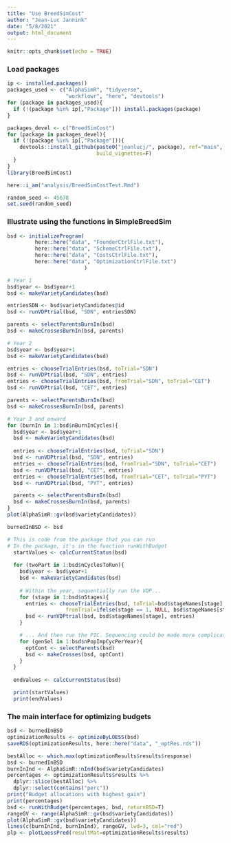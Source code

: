 ```yaml
---
title: "Use BreedSimCost"
author: "Jean-Luc Jannink"
date: "5/8/2021"
output: html_document
---
```


```r
knitr::opts_chunk$set(echo = TRUE)
```

### Load packages
```r
ip <- installed.packages()
packages_used <- c("AlphaSimR", "tidyverse", 
                   "workflowr", "here", "devtools")
for (package in packages_used){
  if (!(package %in% ip[,"Package"])) install.packages(package)
}

packages_devel <- c("BreedSimCost")
for (package in packages_devel){
  if (!(package %in% ip[,"Package"])){
    devtools::install_github(paste0("jeanlucj/", package), ref="main",
                             build_vignettes=F)
  }
}
library(BreedSimCost)

here::i_am("analysis/BreedSimCostTest.Rmd")

random_seed <- 45678
set.seed(random_seed)
```

### Illustrate using the functions in SimpleBreedSim

```r
bsd <- initializeProgram(
         here::here("data", "FounderCtrlFile.txt"),
         here::here("data", "SchemeCtrlFile.txt"),
         here::here("data", "CostsCtrlFile.txt"), 
         here::here("data", "OptimizationCtrlFile.txt")
                         )
```


```r
# Year 1
bsd$year <- bsd$year+1
bsd <- makeVarietyCandidates(bsd)

entriesSDN <- bsd$varietyCandidates@id
bsd <- runVDPtrial(bsd, "SDN", entriesSDN)

parents <- selectParentsBurnIn(bsd)
bsd <- makeCrossesBurnIn(bsd, parents)

# Year 2
bsd$year <- bsd$year+1
bsd <- makeVarietyCandidates(bsd)

entries <- chooseTrialEntries(bsd, toTrial="SDN")
bsd <- runVDPtrial(bsd, "SDN", entries)
entries <- chooseTrialEntries(bsd, fromTrial="SDN", toTrial="CET")
bsd <- runVDPtrial(bsd, "CET", entries)

parents <- selectParentsBurnIn(bsd)
bsd <- makeCrossesBurnIn(bsd, parents)

# Year 3 and onward
for (burnIn in 1:bsd$nBurnInCycles){
  bsd$year <- bsd$year+1
  bsd <- makeVarietyCandidates(bsd)
  
  entries <- chooseTrialEntries(bsd, toTrial="SDN")
  bsd <- runVDPtrial(bsd, "SDN", entries)
  entries <- chooseTrialEntries(bsd, fromTrial="SDN", toTrial="CET")
  bsd <- runVDPtrial(bsd, "CET", entries)
  entries <- chooseTrialEntries(bsd, fromTrial="CET", toTrial="PYT")
  bsd <- runVDPtrial(bsd, "PYT", entries)

  parents <- selectParentsBurnIn(bsd)
  bsd <- makeCrossesBurnIn(bsd, parents)
}
plot(AlphaSimR::gv(bsd$varietyCandidates))

burnedInBSD <- bsd
```

```r
# This is code from the package that you can run
# In the package, it's in the function runWithBudget
  startValues <- calcCurrentStatus(bsd)
  
  for (twoPart in 1:bsd$nCyclesToRun){
    bsd$year <- bsd$year+1
    bsd <- makeVarietyCandidates(bsd)
    
    # Within the year, sequentially run the VDP...
    for (stage in 1:bsd$nStages){
      entries <- chooseTrialEntries(bsd, toTrial=bsd$stageNames[stage],
                   fromTrial=ifelse(stage == 1, NULL, bsd$stageNames[stage-1]))
      bsd <- runVDPtrial(bsd, bsd$stageNames[stage], entries)
    }

    # ... And then run the PIC. Sequencing could be made more complicated
    for (genSel in 1:bsd$nPopImpCycPerYear){
      optCont <- selectParents(bsd)
      bsd <- makeCrosses(bsd, optCont)
    }
  }
  
  endValues <- calcCurrentStatus(bsd)

  print(startValues)
  print(endValues)
```

### The main interface for optimizing budgets

```r
bsd <- burnedInBSD
optimizationResults <- optimizeByLOESS(bsd)
saveRDS(optimizationResults, here::here("data", "_optRes.rds"))
```

```r
bestAlloc <- which.max(optimizationResults$results$response)
bsd <- burnedInBSD
burnInInd <- AlphaSimR::nInd(bsd$varietyCandidates)
percentages <- optimizationResults$results %>% 
  dplyr::slice(bestAlloc) %>% 
  dplyr::select(contains("perc"))
print("Budget allocations with highest gain")
print(percentages)
bsd <- runWithBudget(percentages, bsd, returnBSD=T)
rangeGV <- range(AlphaSimR::gv(bsd$varietyCandidates))
plot(AlphaSimR::gv(bsd$varietyCandidates))
lines(c(burnInInd, burnInInd), rangeGV, lwd=3, col="red")
plp <- plotLoessPred(resultMat=optimizationResults$results)
```

